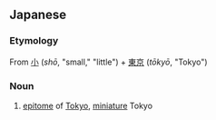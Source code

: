 ==Japanese==
{{ja-kanjitab|しょう|とう|きょう|yomi=o}}

===Etymology===
From [[小]] (''shō'', "small," "little") + [[東京]] (''tōkyō'', "Tokyo")

===Noun===
{{ja-noun|しょう-とうきょう}}
# [[epitome]] of [[Tokyo]], [[miniature]] Tokyo